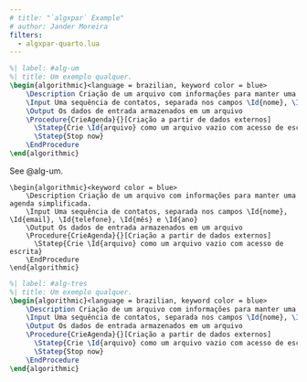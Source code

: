 ```yaml
---
# title: "`algxpar` Example"
# author: Jander Moreira
filters:
  - algxpar-quarto.lua
---
```


```latex {.pseudocode}
%| label: #alg-um
%| title: Um exemplo qualquer.
\begin{algorithmic}<language = brazilian, keyword color = blue>
    \Description Criação de um arquivo com informações para manter uma agenda.
    \Input Uma sequência de contatos, separada nos campos \Id{nome}, \Id{email}, \Id{telefone}, \Id{mês} e \Id{ano}
    \Output Os dados de entrada armazenados em um arquivo
    \Procedure{CrieAgenda}{}[Criação a partir de dados externos]
      \Statep{Crie \Id{arquivo} como um arquivo vazio com acesso de escrita}
      \Statep{Stop now}
    \EndProcedure
\end{algorithmic}
```



:::::: {.callout-note}
::: {.callout-warning}

See @alg-um.

```pseudocode {pdf-float=false}
\begin{algorithmic}<keyword color = blue>
    \Description Criação de um arquivo com informações para manter uma agenda simplificada.
    \Input Uma sequência de contatos, separada nos campos \Id{nome}, \Id{email}, \Id{telefone}, \Id{mês} e \Id{ano}
    \Output Os dados de entrada armazenados em um arquivo
    \Procedure{CrieAgenda}{}[Criação a partir de dados externos]
      \Statep{Crie \Id{arquivo} como um arquivo vazio com acesso de escrita}
    \EndProcedure
\end{algorithmic}
```

:::
::::::


```latex {.pseudocode}
%| label: #alg-tres
%| title: Um exemplo qualquer.
\begin{algorithmic}<language = brazilian, keyword color = blue>
    \Description Criação de um arquivo com informações para manter uma agenda.
    \Input Uma sequência de contatos, separada nos campos \Id{nome}, \Id{email}, \Id{telefone}, \Id{mês} e \Id{ano}
    \Output Os dados de entrada armazenados em um arquivo
    \Procedure{CrieAgenda}{}[Criação a partir de dados externos]
      \Statep{Crie \Id{arquivo} como um arquivo vazio com acesso de escrita}
      \Statep{Stop now}
    \EndProcedure
\end{algorithmic}
```

